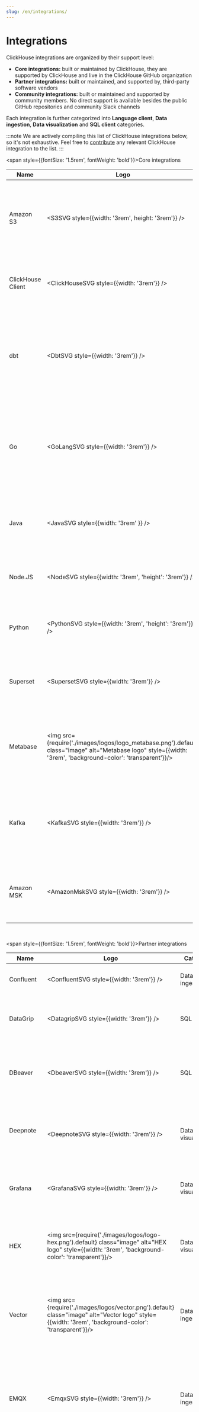 ```yaml
---
slug: /en/integrations/
---
```



# Integrations

ClickHouse integrations are organized by their support level:

- **Core integrations:** built or maintained by ClickHouse, they are supported by ClickHouse and live in the ClickHouse GitHub organization
- **Partner integrations:** built or maintained, and supported by, third-party software vendors
- **Community integrations:** built or maintained and supported by community members. No direct support is available besides the public GitHub repositories and community Slack channels

Each integration is further categorized into **Language client**, **Data ingestion**, **Data visualization** and **SQL client** categories.

:::note
We are actively compiling this list of ClickHouse integrations below, so it's not exhaustive. Feel free to
[contribute](https://github.com/ClickHouse/clickhouse-docs#how-to-contribute) any relevant ClickHouse integration to the list.
:::

<span style={{fontSize: '1.5rem', fontWeight: 'bold'}}>Core integrations</span>

<div class="adopters-table">

|Name|Logo|Category|Description|Resources|
|------|----|----------------|------------------|-------------|
|Amazon S3|<S3SVG style={{width: '3rem', height: '3rem'}} />|Data ingestion|Import from, export to, and transform S3 data in flight with ClickHouse built-in S3 functions.|[Documentation](./s3)|
|ClickHouse Client|<ClickHouseSVG style={{width: '3rem'}} />|SQL client|ClickHouse Client is the native command-line client for ClickHouse.|[Documentation](../interfaces/cli)|
|dbt|<DbtSVG style={{width: '3rem'}} />|Data ingestion|Use dbt (data build tool) to transform data in ClickHouse by simply writing select statements. dbt puts the T in ELT.|[Documentation](./dbt)|
|Go|<GoLangSVG style={{width: '3rem'}} />|Language client|The Go client uses the native interface for a performant, low-overhead means of connecting to ClickHouse.|[Documentation](/docs/en/integrations/language-clients/go/intro.md)|
|Java|<JavaSVG style={{width: '3rem' }} />|Language client|The Java client is an async, lightweight, and low-overhead library for ClickHouse.|[Documentation](https://github.com/clickhouse/clickhouse-java#readme)|
|Node.JS|<NodeSVG style={{width: '3rem', 'height': '3rem'}} />|Language client|The official Node.js client for connecting to ClickHouse.|[Documentation](/docs/en/integrations/language-clients/nodejs.md)|
|Python|<PythonSVG style={{width: '3rem', 'height': '3rem'}} />|Language client|A suite of Python packages for connecting Python to ClickHouse.|[Documentation](/docs/en/integrations/language-clients/python/intro.md)|
|Superset|<SupersetSVG style={{width: '3rem'}} />|Data visualization|Explore and visualize your ClickHouse data with Apache Superset.|[Documentation](../connect-a-ui/superset-and-clickhouse)|
|Metabase|<img src={require('./images/logos/logo_metabase.png').default} class="image" alt="Metabase logo" style={{width: '3rem', 'background-color': 'transparent'}}/>|Data visualization|Metabase is an easy-to-use, open source UI tool for asking questions about your data.|[Documentation](https://clickhouse.com/docs/en/connect-a-ui/metabase-and-clickhouse/)|
|Kafka|<KafkaSVG style={{width: '3rem'}} />|Data ingestion|Integration with Apache Kafka, the open-source distributed event streaming platform.|[Documentation](/docs/en/integrations/kafka)|
|Amazon MSK|<AmazonMskSVG style={{width: '3rem'}} />|Data ingestion|Integration with Amazon Managed Streaming for Apache Kafka (MSK).|[Documentation](/docs/en/integrations/kafka/cloud/amazon-msk)|
</div>
<br/>

<span style={{fontSize: '1.5rem', fontWeight: 'bold'}}>Partner integrations</span>

<div class="adopters-table">

|Name|Logo|Category|Description|Resources|
|------|----|----------------|------------------|-------------|
|Confluent|<ConfluentSVG style={{width: '3rem'}} />|Data ingestion|Integration with Apache Kafka on Confluent platform.|[Documentation](/docs/en/integrations/kafka/cloud/confluent)|
|DataGrip|<DatagripSVG style={{width: '3rem'}} />|SQL client|DataGrip is a powerful database IDE with dedicated support for ClickHouse.|[Documentation](/docs/en/integrations/sql-clients/datagrip.md)|
|DBeaver|<DbeaverSVG style={{width: '3rem'}} />|SQL client|Free multi-platform database administration tool. Connects to Clickhouse through JDBC driver.|[Documentation](./sql-clients/dbeaver)|
|Deepnote &nbsp; &nbsp; &nbsp; &nbsp; &nbsp; &nbsp; &nbsp; |<DeepnoteSVG style={{width: '3rem'}} />|Data visualization|Deepnote is a collaborative Jupyter-compatible data notebook built for teams to discover and share insights.|[Documentation](./deepnote)|
|Grafana|<GrafanaSVG style={{width: '3rem'}} />|Data visualization|With Grafana you can create, explore and share all of your data through dashboards.|[Documentation](../connect-a-ui/grafana-and-clickhouse)|
|HEX|<img src={require('./images/logos/logo-hex.png').default} class="image" alt="HEX logo" style={{width: '3rem', 'background-color': 'transparent'}}/>|Data visualization|Hex is a modern, collaborative platform with notebooks, data apps, SQL, Python, no-code, R, and so much more.|[Documentation](https://learn.hex.tech/docs/connect-to-data/data-connections/overview)|
|Vector|<img src={require('./images/logos/vector.png').default} class="image" alt="Vector logo" style={{width: '3rem', 'background-color': 'transparent'}}/>|Data ingestion|A lightweight, ultra-fast tool for building observability pipelines with built-in compatibility with ClickHouse.|[Documentation](https://clickhouse.com/docs/en/integrations/vector-to-clickhouse/)|
|EMQX|<EmqxSVG style={{width: '3rem'}} />|Data ingestion|EMQX is an open source MQTT broker with a high-performance real-time message processing engine, powering event streaming for IoT devices at massive scale.|[Documentation](https://clickhouse.com/docs/en/integrations/mqtt)|
|TABLUM.IO|<TablumSVG style={{width: '3rem'}} />|SQL client|TABLUM.IO ingests data from a variety of sources, normalizes and cleans inconsistencies,  and gives you access to it via SQL.|[Documentation](/docs/en/integrations/sql-clients/tablum.md)|
|Airbyte|<img src={require('./images/logos/airbyte-logo.png').default} class="image" alt="Airbyte logo" style={{width: '3rem', 'background-color': 'transparent'}}/>|Data ingestion &nbsp; &nbsp; &nbsp; &nbsp; |Use Airbyte, to create ELT data pipelines with more than 140 connectors to load and sync your data into ClickHouse.|[Documentation](./airbyte-and-clickhouse)|
</div>

<br/>

<span style={{fontSize: '1.5rem', fontWeight: 'bold'}}>Community integrations</span>

<div class="adopters-table">

|Name|Logo|Category|Description|Resources|
|------|----|----------------|------------------|-------------|
|Apache Spark|<SparkSVG style={{width: '3rem'}} />|Data ingestion|Spark ClickHouse Connector is a high performance connector built on top of Spark DataSource V2.|[GitHub repo](https://github.com/housepower/spark-clickhouse-connector),<br/>[Documentation](https://housepower.github.io/spark-clickhouse-connector/)|
|C#|<CsharpSVG style={{width: '3rem'}} />|Language client|ClickHouse.Client is a feature-rich ADO.NET client implementation for ClickHouse|[Documentation](https://github.com/DarkWanderer/ClickHouse.Client/wiki/Quick-start)|
|Rocket.BI|<RocketbiSVG style={{width: '3rem'}} />|Data visualization|RocketBI is a self-service business intelligence platform that helps you quickly analyze data, build drag-n-drop visualizations and collaborate with colleagues right on your web browser.|[GitHub repo](https://github.com/datainsider-co/rocket-bi)|
</div>
